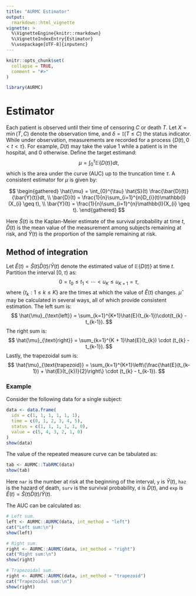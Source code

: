 ```yaml
---
title: "AURMC Estimator"
output: 
  rmarkdown::html_vignette
vignette: >
  %\VignetteEngine{knitr::rmarkdown}
  %\VignetteIndexEntry{Estimator}
  %\usepackage[UTF-8]{inputenc}
---
```


```r
knitr::opts_chunk$set(
  collapse = TRUE,
  comment = "#>"
)
```

```r
library(AURMC)
```

# Estimator

Each patient is observed until their time of censoring $C$ or death $T$. Let $X = \min(T, C)$ denote the observation time, and $\delta = \mathbb{I}(T \leq C)$ the status indicator. While under observation, measurements are recorded for a process $\{D(t), 0 < t < \tau\}$. For example, $D(t)$ may take the value 1 while a patient is in the hospital, and 0 otherwise. Define the target estimand:
$$
\mu = \int_{0}^{\tau} \mathbb{E}\{D(t)\}dt,
$$
which is the area under the curve (AUC) up to the truncation time $\tau$. A consistent estimator for $\mu$ is given by:

$$
\begin{gathered}
\hat{\mu} = \int_{0}^{\tau} \hat{S}(t) \frac{\bar{D}(t)}{\bar{Y}(t)}dt, \\
\bar{D}(t) = \frac{1}{n}\sum_{i=1}^{n}D_{i}(t)\mathbb{I}(X_{i} \geq t), \\
\bar{Y}(t) = \frac{1}{n}\sum_{i=1}^{n}\mathbb{I}(X_{i} \geq t).
\end{gathered}
$$

Here $\hat{S}(t)$ is the Kaplan-Meier estimate of the survival probability at time $t$, $\bar{D}(t)$ is the mean value of the measurement among subjects remaining at risk, and $\bar{Y}(t)$ is the proportion of the sample remaining at risk. 

## Method of integration

Let $\hat{E}(t) = \hat{S}(t) \bar{D}(t) / \bar{Y}(t)$ denote the estimated value of $\mathbb{E}\{D(t)\}$ at time $t$. Partition the interval $[0, \tau)$ as:
$$
0 = t_{0} \leq t_{1} < \cdots < u_{K} \leq u_{K+1} = \tau,
$$
where $\{t_{k}: 1 \leq k \leq K\}$ are the times at which the value of $\hat{E}(t)$ changes. $\hat{\mu}$ may be calculated in several ways, all of which provide consistent estimation. The left sum is:
$$
\hat{\mu}_{\text{left}} = \sum_{k=1}^{K+1}\hat{E}(t_{k-1})\cdot(t_{k} - t_{k-1}).
$$
The right sum is:
$$
\hat{\mu}_{\text{right}} = \sum_{k=1}^{K + 1}\hat{E}(t_{k}) \cdot (t_{k} - t_{k-1}).
$$
Lastly, the trapezoidal sum is:
$$
\hat{\mu}_{\text{trapezoid}} = \sum_{k=1}^{K+1}\left\{\frac{\hat{E}(t_{k-1}) + \hat{E}(t_{k})}{2}\right\} \cdot (t_{k} - t_{k-1}).
$$

### Example

Consider the following data for a single subject:
```r
data <- data.frame(
  idx = c(1, 1, 1, 1, 1, 1),
  time = c(0, 1, 2, 3, 4, 5),
  status = c(1, 1, 1, 1, 1, 0),
  value = c(5, 4, 3, 2, 1, 0)
)
show(data)
```

The value of the repeated measure curve can be tabulated as:
```r
tab <- AURMC::TabRMC(data)
show(tab)
```

Here `nar` is the number at risk at the beginning of the interval, `y` is $\bar{Y}(t)$, `haz` is the hazard of death, `surv` is the survival probability, `d` is $\bar{D}(t)$, and `exp` is $\hat{E}(t) = \hat{S}(t) \bar{D}(t) / \bar{Y}(t)$. 

\newpage
The AUC can be calculated as:
```r
# Left sum.
left <- AURMC::AURMC(data, int_method = "left")
cat("Left sum:\n")
show(left)

# Right sum.
right <- AURMC::AURMC(data, int_method = "right")
cat("Right sum:\n")
show(right)

# Trapezoidal sum.
right <- AURMC::AURMC(data, int_method = "trapezoid")
cat("Trapezoidal sum:\n")
show(right)
```

